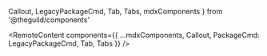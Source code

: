   Callout,
  LegacyPackageCmd,
  Tab,
  Tabs,
  mdxComponents
} from '@theguild/components'


<RemoteContent
  components={{
    ...mdxComponents,
    Callout,
    PackageCmd: LegacyPackageCmd,
    Tab,
    Tabs
  }}
/>
